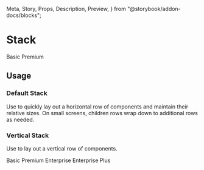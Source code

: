   Meta,
  Story,
  Props,
  Description,
  Preview,
} from "@storybook/addon-docs/blocks";

<Meta title="Components | Structure / Stack" component={Stack} />

# Stack

<Description of={Stack} />

<Preview withToolbar>
  <Story name="Example">
    <Stack>
      <Badge>Basic</Badge>
      <Badge>Premium</Badge>
    </Stack>
  </Story>
</Preview>

<Props of={Stack} />

## Usage

### Default Stack

Use to quickly lay out a horizontal row of components and maintain their relative sizes.
On small screens, children rows wrap down to additional rows as needed.

### Vertical Stack

Use to lay out a vertical row of components.

<Preview>
  <Story name="Vertical">
    <Stack vertical>
      <Badge>Basic</Badge>
      <Badge>Premium</Badge>
      <Stack>
        <Badge>Enterprise</Badge>
        <Badge>Enterprise Plus</Badge>
      </Stack>
    </Stack>
  </Story>
</Preview>
